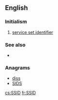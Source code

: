 ==English==

===Initialism===
{{rfc-header|Initialism}}
{{head|en|initialism}}

# [[service set identifier]]

===See also===
* {{pedialite|Service set identifier}}

===Anagrams===
* [[diss#English|diss]]
* [[SIDS#English|SIDS]]

[[cs:SSID]]
[[fr:SSID]]